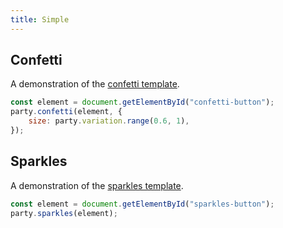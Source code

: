 ```yaml
---
title: Simple
---
```



## Confetti

A demonstration of the [confetti template](/docs/templates#confetti).

```js
const element = document.getElementById("confetti-button");
party.confetti(element, {
    size: party.variation.range(0.6, 1),
});
```

<DemoButton demoMethod={confetti} />

## Sparkles

A demonstration of the [sparkles template](/docs/templates#sparkles).

```js
const element = document.getElementById("sparkles-button");
party.sparkles(element);
```

<DemoButton demoMethod={sparkles} />
